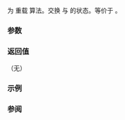{{cpp/title|swap&lt;small&gt;(std::basic_spanbuf)&lt;/small&gt;}}
{{cpp/io/basic_spanbuf/navbar}}
{{ddcl|header=spanstream|since=c++23|
template&lt; class CharT, class Traits &gt;
void swap( std::basic_spanbuf&lt;CharT, Traits&gt;&amp; lhs,
           std::basic_spanbuf&lt;CharT, Traits&gt;&amp; rhs );
}}

为 {{lc|std::basic_spanbuf}} 重载 {{lc|std::swap}} 算法。交换 {{c|lhs}} 与 {{c|rhs}} 的状态。等价于 {{c|lhs.swap(rhs);}}。

===参数===
{{par begin}}
{{par | lhs, rhs | 要交换状态的 {{lc|std::basic_spanbuf}} 对象}}
{{par end}}

===返回值===
（无）

{{cpp/impldef exception}}

===示例===
{{example}}

===参阅===
{{dsc begin}}
{{dsc inc | cpp/io/basic_spanbuf/dsc swap}}
{{dsc inc | cpp/algorithm/dsc swap}}
{{dsc end}}

{{langlinks|de|en|es|fr|it|ja|pt|ru}}